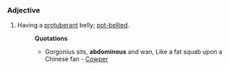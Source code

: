 ===Adjective===
#Having a [[protuberant]] belly; [[pot-bellied]].
#:'''Quotations'''
#:*Gorgonius sits, '''abdominous''' and wan, Like a fat squab upon a Chinese fan - [[Cowper]]